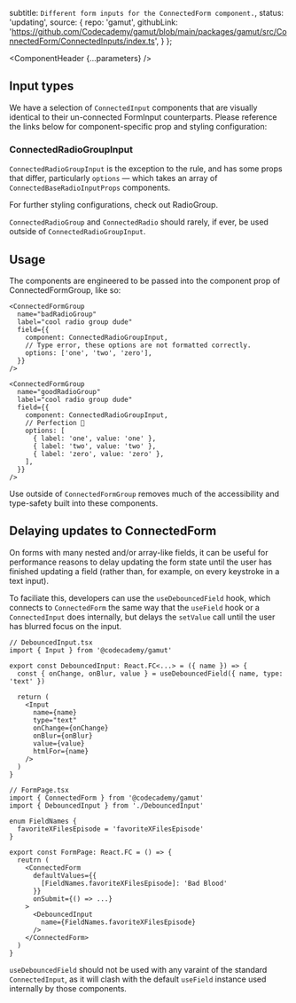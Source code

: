 




  subtitle: `Different form inputs for the ConnectedForm component.`,
  status: 'updating',
  source: {
    repo: 'gamut',
    githubLink:
      'https://github.com/Codecademy/gamut/blob/main/packages/gamut/src/ConnectedForm/ConnectedInputs/index.ts',
  }
};

<Meta of={ConnectedFormInputsStories} />

<ComponentHeader {...parameters} />

## Input types

We have a selection of `ConnectedInput` components that are visually identical to their un-connected <LinkTo kind='Atoms/FormInputs'>FormInput</LinkTo> counterparts. Please reference the links below for component-specific prop and styling configuration:

<ConnectedFormInputsTable />

### ConnectedRadioGroupInput

`ConnectedRadioGroupInput` is the exception to the rule, and has some props that differ, particularly `options` — which takes an array of `ConnectedBaseRadioInputProps` components.

For further styling configurations, check out <LinkTo kind="Atoms/FormInputs/RadioGroup">RadioGroup</LinkTo>.

`ConnectedRadioGroup` and `ConnectedRadio` should rarely, if ever, be used outside of `ConnectedRadioGroupInput`.


## Usage
The components are engineered to be passed into the component prop of <LinkTo kind="Organisms/ConnectedForm/ConnectedFormGroup">ConnectedFormGroup</LinkTo>, like so:

```tsx
<ConnectedFormGroup
  name="badRadioGroup"
  label="cool radio group dude"
  field={{
    component: ConnectedRadioGroupInput,
    // Type error, these options are not formatted correctly.
    options: ['one', 'two', 'zero'],
  }}
/>

<ConnectedFormGroup
  name="goodRadioGroup"
  label="cool radio group dude"
  field={{
    component: ConnectedRadioGroupInput,
    // Perfection 🙌
    options: [
      { label: 'one', value: 'one' },
      { label: 'two', value: 'two' },
      { label: 'zero', value: 'zero' },
    ],
  }}
/>
```
Use outside of `ConnectedFormGroup` removes much of the accessibility and type-safety built into these components.

## Delaying updates to ConnectedForm

On forms with many nested and/or array-like fields, it can be useful for performance reasons to delay updating the form state until the user has finished updating a field (rather than, for example, on every keystroke in a text input).

To faciliate this, developers can use the `useDebouncedField` hook, which connects to `ConnectedForm` the same way that the `useField` hook or a `ConnectedInput` does internally, but delays the `setValue` call until the user has blurred focus on the input.

```tsx
// DebouncedInput.tsx
import { Input } from '@codecademy/gamut'

export const DebouncedInput: React.FC<...> = ({ name }) => {
  const { onChange, onBlur, value } = useDebouncedField({ name, type: 'text' })

  return (
    <Input
      name={name}
      type="text"
      onChange={onChange}
      onBlur={onBlur}
      value={value}
      htmlFor={name}
    />
  )
}

// FormPage.tsx
import { ConnectedForm } from '@codecademy/gamut'
import { DebouncedInput } from './DebouncedInput'

enum FieldNames {
  favoriteXFilesEpisode = 'favoriteXFilesEpisode'
}

export const FormPage: React.FC = () => {
  reutrn (
    <ConnectedForm
      defaultValues={{
        [FieldNames.favoriteXFilesEpisode]: 'Bad Blood'
      }}
      onSubmit={() => ...}
    >
      <DebouncedInput
        name={FieldNames.favoriteXFilesEpisode}
      />
    </ConnectedForm>
  )
}
```

`useDebouncedField` should not be used with any varaint of the standard `ConnectedInput`, as it will clash with the default `useField` instance used internally by those components.
